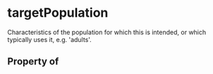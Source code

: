 # targetPopulation

Characteristics of the population for which this is intended, or which typically uses it, e.g. 'adults'.

## Property of



